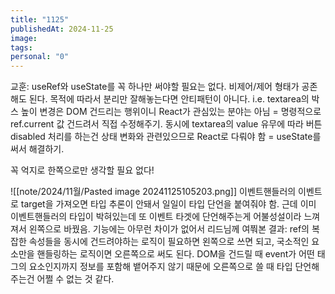```yaml
---
title: "1125"
publishedAt: 2024-11-25
image: 
tags: 
personal: "0"
---
```

교훈: useRef와 useState를 꼭 하나만 써야할 필요는 없다.
비제어/제어 형태가 공존해도 된다. 목적에 따라서 분리만 잘해놓는다면 안티패턴이 아니다.
i.e. textarea의 박스 높이 변경은 DOM 건드리는 행위이니 React가 관심있는 분야는 아님 = 명령적으로 ref.current 값 건드려서 직접 수정해주기.
동시에 textarea의 value 유무에 따라 버튼 disabled 처리를 하는건 상태 변화와 관련있으므로 React로 다뤄야 함 = useState를 써서 해결하기.

꼭 억지로 한쪽으로만 생각할 필요 없다!

![[note/2024/11월/Pasted image 20241125105203.png]]
이벤트핸들러의 이벤트로 target을 가져오면 타입 추론이 안돼서 일일이 타입 단언을 붙여줘야 함. 근데 이미 이벤트핸들러의 타입이 박혀있는데 또 이벤트 타겟에 단언해주는게 어불성설이라 느껴져서 왼쪽으로 바꿨음. 기능에는 아무런 차이가 없어서 리드님께 여쭤본 결과:
ref의 복잡한 속성들을 동시에 건드려야하는 로직이 필요하면 왼쪽으로 쓰면 되고, 국소적인 요소만을 핸들링하는 로직이면 오른쪽으로 써도 된다. DOM을 건드릴 때 event가 어떤 태그의 요소인지까지 정보를 포함해 뱉어주지 않기 때문에 오른쪽으로 쓸 때 타입 단언해주는건 어쩔 수 없는 것 같다.